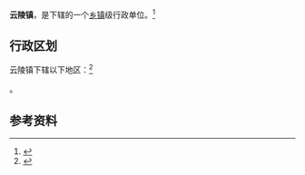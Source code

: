 {{中国乡级行政区|35/06/22/100/000}}

'''云陵镇'''，是{{PRC admin/fullname|35/06/22/100/000|3}}下辖的一个[[乡镇|乡镇]]级行政单位。<ref>{{PRC admin/ref sgc|{{PRC admin/parent|35/06/22/100/000}}}}</ref>

== 行政区划 ==

云陵镇下辖以下地区：<ref>{{PRC admin/ref sgc|35/06/22/100/000}}</ref>

{{PRC admin/children|35/06/22/100/000}}。

== 参考资料 ==

{{reflist}}

{{行政区划小作品}}
{{PRC admin/navcat|35/06/22/100/000}}